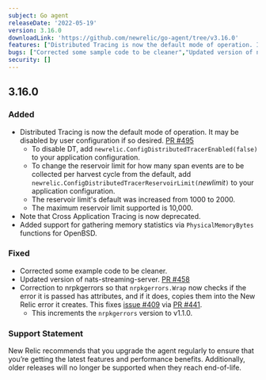 ```yaml
---
subject: Go agent
releaseDate: '2022-05-19'
version: 3.16.0
downloadLink: 'https://github.com/newrelic/go-agent/tree/v3.16.0'
features: ["Distributed Tracing is now the default mode of operation. It may be disabled by user configuration","Added support for gathering memory statistics via PhysicalMemoryBytes functions for OpenBSD","Deprecated Cross Application Tracing"]
bugs: ["Corrected some sample code to be cleaner","Updated version of nats-streaming-server","Correction to nrpkgerrors so that nrpkgerrors.Wrap now checks if the error it is passed has attributes, and if it does, copies them into the New Relic error it creates"]
security: []
---
```


## 3.16.0

### Added

* Distributed Tracing is now the default mode of operation. It may be disabled by user configuration if so desired. [PR #495](https://github.com/newrelic/go-agent/pull/495)
  * To disable DT, add `newrelic.ConfigDistributedTracerEnabled(false)` to your application configuration.
  * To change the reservoir limit for how many span events are to be collected per harvest cycle from the default, add `newrelic.ConfigDistributedTracerReservoirLimit(`_newlimit_`)` to your application configuration.
  * The reservoir limit's default was increased from 1000 to 2000.
  * The maximum reservoir limit supported is 10,000.
* Note that Cross Application Tracing is now deprecated.
* Added support for gathering memory statistics via `PhysicalMemoryBytes` functions for OpenBSD.

### Fixed

* Corrected some example code to be cleaner.
* Updated version of nats-streaming-server. [PR #458](https://github.com/newrelic/go-agent/pull/458)
* Correction to nrpkgerrors so that `nrpkgerrors.Wrap`  now checks if the error it is passed has attributes, and if it does, copies them into the New Relic error it creates.
  This fixes [issue #409](https://github.com/newrelic/go-agent/issues/409) via [PR #441](https://github.com/newrelic/go-agent/pull/441).
  * This increments the `nrpkgerrors` version to v1.1.0.

### Support Statement

New Relic recommends that you upgrade the agent regularly to ensure that you’re getting the latest features and performance benefits. Additionally, older releases will no longer be supported when they reach end-of-life.
